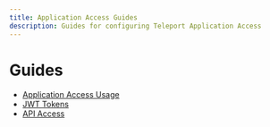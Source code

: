 ```yaml
---
title: Application Access Guides
description: Guides for configuring Teleport Application Access
---
```


# Guides

- [Application Access Usage](./guides/usage.mdx)
- [JWT Tokens](./guides/jwt.mdx)
- [API Access](./guides/api-access.mdx)
